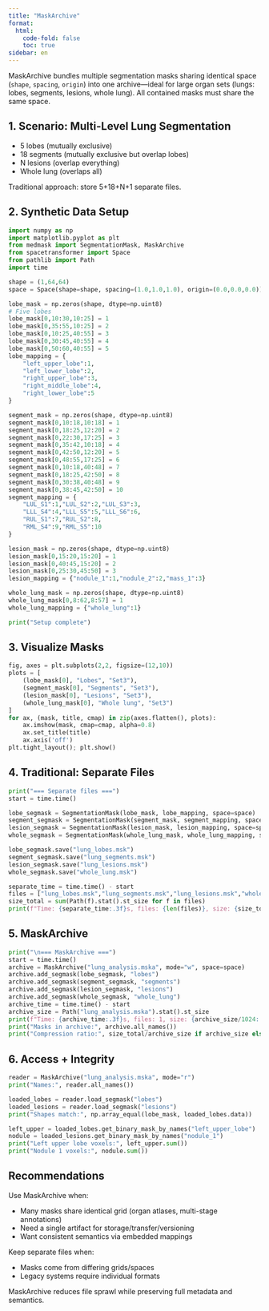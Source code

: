 ```yaml
---
title: "MaskArchive"
format:
  html:
    code-fold: false
    toc: true
sidebar: en
---
```


MaskArchive bundles multiple segmentation masks sharing identical space (`shape`, `spacing`, `origin`) into one archive—ideal for large organ sets (lungs: lobes, segments, lesions, whole lung). All contained masks must share the same space.

## 1. Scenario: Multi-Level Lung Segmentation

- 5 lobes (mutually exclusive)
- 18 segments (mutually exclusive but overlap lobes)
- N lesions (overlap everything)
- Whole lung (overlaps all)

Traditional approach: store 5+18+N+1 separate files.

## 2. Synthetic Data Setup

```python
import numpy as np
import matplotlib.pyplot as plt
from medmask import SegmentationMask, MaskArchive
from spacetransformer import Space
from pathlib import Path
import time

shape = (1,64,64)
space = Space(shape=shape, spacing=(1.0,1.0,1.0), origin=(0.0,0.0,0.0))

lobe_mask = np.zeros(shape, dtype=np.uint8)
# Five lobes
lobe_mask[0,10:30,10:25] = 1
lobe_mask[0,35:55,10:25] = 2
lobe_mask[0,10:25,40:55] = 3
lobe_mask[0,30:45,40:55] = 4
lobe_mask[0,50:60,40:55] = 5
lobe_mapping = {
    "left_upper_lobe":1,
    "left_lower_lobe":2,
    "right_upper_lobe":3,
    "right_middle_lobe":4,
    "right_lower_lobe":5
}

segment_mask = np.zeros(shape, dtype=np.uint8)
segment_mask[0,10:18,10:18] = 1
segment_mask[0,18:25,12:20] = 2
segment_mask[0,22:30,17:25] = 3
segment_mask[0,35:42,10:18] = 4
segment_mask[0,42:50,12:20] = 5
segment_mask[0,48:55,17:25] = 6
segment_mask[0,10:18,40:48] = 7
segment_mask[0,18:25,42:50] = 8
segment_mask[0,30:38,40:48] = 9
segment_mask[0,38:45,42:50] = 10
segment_mapping = {
    "LUL_S1":1,"LUL_S2":2,"LUL_S3":3,
    "LLL_S4":4,"LLL_S5":5,"LLL_S6":6,
    "RUL_S1":7,"RUL_S2":8,
    "RML_S4":9,"RML_S5":10
}

lesion_mask = np.zeros(shape, dtype=np.uint8)
lesion_mask[0,15:20,15:20] = 1
lesion_mask[0,40:45,15:20] = 2
lesion_mask[0,25:30,45:50] = 3
lesion_mapping = {"nodule_1":1,"nodule_2":2,"mass_1":3}

whole_lung_mask = np.zeros(shape, dtype=np.uint8)
whole_lung_mask[0,8:62,8:57] = 1
whole_lung_mapping = {"whole_lung":1}

print("Setup complete")
```

## 3. Visualize Masks

```python
fig, axes = plt.subplots(2,2, figsize=(12,10))
plots = [
    (lobe_mask[0], "Lobes", "Set3"),
    (segment_mask[0], "Segments", "Set3"),
    (lesion_mask[0], "Lesions", "Set3"),
    (whole_lung_mask[0], "Whole lung", "Set3")
]
for ax, (mask, title, cmap) in zip(axes.flatten(), plots):
    ax.imshow(mask, cmap=cmap, alpha=0.8)
    ax.set_title(title)
    ax.axis('off')
plt.tight_layout(); plt.show()
```

## 4. Traditional: Separate Files

```python
print("=== Separate files ===")
start = time.time()

lobe_segmask = SegmentationMask(lobe_mask, lobe_mapping, space=space)
segment_segmask = SegmentationMask(segment_mask, segment_mapping, space=space)
lesion_segmask = SegmentationMask(lesion_mask, lesion_mapping, space=space)
whole_segmask = SegmentationMask(whole_lung_mask, whole_lung_mapping, space=space)

lobe_segmask.save("lung_lobes.msk")
segment_segmask.save("lung_segments.msk")
lesion_segmask.save("lung_lesions.msk")
whole_segmask.save("whole_lung.msk")

separate_time = time.time() - start
files = ["lung_lobes.msk","lung_segments.msk","lung_lesions.msk","whole_lung.msk"]
size_total = sum(Path(f).stat().st_size for f in files)
print(f"Time: {separate_time:.3f}s, files: {len(files)}, size: {size_total/1024:.1f} KB")
```

## 5. MaskArchive

```python
print("\n=== MaskArchive ===")
start = time.time()
archive = MaskArchive("lung_analysis.mska", mode="w", space=space)
archive.add_segmask(lobe_segmask, "lobes")
archive.add_segmask(segment_segmask, "segments")
archive.add_segmask(lesion_segmask, "lesions")
archive.add_segmask(whole_segmask, "whole_lung")
archive_time = time.time() - start
archive_size = Path("lung_analysis.mska").stat().st_size
print(f"Time: {archive_time:.3f}s, files: 1, size: {archive_size/1024:.1f} KB")
print("Masks in archive:", archive.all_names())
print("Compression ratio:", size_total/archive_size if archive_size else 'N/A')
```

## 6. Access + Integrity

```python
reader = MaskArchive("lung_analysis.mska", mode="r")
print("Names:", reader.all_names())

loaded_lobes = reader.load_segmask("lobes")
loaded_lesions = reader.load_segmask("lesions")
print("Shapes match:", np.array_equal(lobe_mask, loaded_lobes.data))

left_upper = loaded_lobes.get_binary_mask_by_names("left_upper_lobe")
nodule = loaded_lesions.get_binary_mask_by_names("nodule_1")
print("Left upper lobe voxels:", left_upper.sum())
print("Nodule 1 voxels:", nodule.sum())
```

## Recommendations

Use MaskArchive when:

- Many masks share identical grid (organ atlases, multi-stage annotations)
- Need a single artifact for storage/transfer/versioning
- Want consistent semantics via embedded mappings

Keep separate files when:

- Masks come from differing grids/spaces
- Legacy systems require individual formats

MaskArchive reduces file sprawl while preserving full metadata and semantics.
